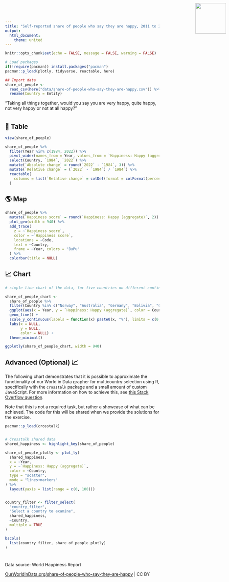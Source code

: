 ```yaml
---
title: "Self-reported share of people who say they are happy, 2011 to 2022"
output: 
  html_document:
    theme: united
---
```


<img src="Our_World_in_Data_logo.png" style='width: 100px; position:absolute; top:0; right:0; padding:10px;'/>

<link href='https://fonts.googleapis.com/css?family=Playfair Display' rel='stylesheet'>
<style>
h1 {
    font-family: Playfair Display, Georgia, Times New Roman, "Liberation Serif", serif;
}
</style>

```r
knitr::opts_chunk$set(echo = FALSE, message = FALSE, warning = FALSE)

# Load packages 
if(!require(pacman)) install.packages("pacman")
pacman::p_load(plotly, tidyverse, reactable, here)
```

```r
## Import data
share_of_people <- 
  read_csv(here("data/share-of-people-who-say-they-are-happy.csv")) %>% 
  rename(Country = Entity)
```

"Taking all things together, would you say you are very happy, quite happy, not very happy or not at all happy?"

# {.tabset}

## 🔢 Table

```r
view(share_of_people)
```


```r
share_of_people %>% 
  filter(Year %in% c(1984, 2022)) %>% 
  pivot_wider(names_from = Year, values_from = `Happiness: Happy (aggregate)`, id_cols = Country) %>% 
  select(Country, `1984`, `2022`) %>% 
  mutate(`Absolute change` = round(`2022` - `1984`, 3)) %>% 
  mutate(`Relative change` = (`2022` - `1984`) / `1984`) %>% 
  reactable(
    columns = list(`Relative change` = colDef(format = colFormat(percent = TRUE, digits = 1)))
  )
```

## 🌎 Map

```r
share_of_people %>% 
  mutate(`Happiness score` = round(`Happiness: Happy (aggregate)`, 2)) %>%
  plot_geo(width = 940) %>% 
  add_trace(
    z = ~`Happiness score`,
    color = ~`Happiness score`,
    locations = ~Code,
    text = ~Country,
    frame = ~Year, colors = "BuPu"
  ) %>% 
  colorbar(title = NULL)
```


## 📈 Chart

```r
# simple line chart of the data, for five countries on different continents (ggplot, piped into ggplotly)

share_of_people_chart <- 
  share_of_people %>% 
  filter(Country %in% c("Norway", "Australia", "Germany", "Bolivia", "Colombia", "Bhutan")) %>%
  ggplot(aes(x = Year, y = `Happiness: Happy (aggregate)`, color = Country)) +
  geom_line() +
  scale_y_continuous(labels = function(x) paste0(x, "%"), limits = c(0, 100)) +
  labs(x = NULL,
       y = NULL, 
       color = NULL) +
  theme_minimal() 

ggplotly(share_of_people_chart, width = 940)
```

## Advanced (Optional) 📈

The following chart demonstrates that it is possible to approximate the functionality of our World in Data grapher for multicountry selection using R, specifically with the `crosstalk` package and a small amount of custom JavaScript. For more information on how to achieve this, see [this Stack Overflow question](https://stackoverflow.com/questions/67058016/how-to-set-default-values-in-filter-select-in-crosstalk-in-r-plotly).

Note that this is not a required task, but rather a showcase of what can be achieved. The code for this will be shared when we provide the solutions for the exercise.

```r
pacman::p_load(crosstalk)


# Crosstalk shared data
shared_happiness <- highlight_key(share_of_people)

share_of_people_plotly <- plot_ly(
  shared_happiness, 
  x = ~Year, 
  y = ~`Happiness: Happy (aggregate)`, 
  color = ~Country, 
  type = "scatter", 
  mode = "lines+markers"
) %>%
  layout(yaxis = list(range = c(0, 100)))


country_filter <- filter_select(
  "country_filter", 
  "Select a country to examine", 
  shared_happiness, 
  ~Country, 
  multiple = TRUE
)

bscols(
  list(country_filter, share_of_people_plotly)
)
```

<script>
function filter_default() {
  var default_countries = ["Norway", "Australia", "Germany", "Bolivia", "Colombia", "Bhutan"]; // Set default countries here
  document.getElementById("country_filter").getElementsByClassName("selectized")[0].selectize.setValue(default_countries, false);
}
window.onload = filter_default;
</script>


# {.unlisted}

Data source: World Happiness Report

[OurWorldInData.org/share-of-people-who-say-they-are-happy](https://ourworldindata.org/grapher/share-of-people-who-say-they-are-happy?tab=table#explore-the-data) | CC BY



